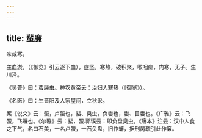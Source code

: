 ```yaml
---
---
---
```

title: 蜚廉
---



味咸寒。

主血淤，（《御览》引云逐下血），症坚，寒热，破积聚，喉咽痹，内寒，无子。生川泽。

《吴普》曰：蜚廉虫。神农黄帝云：治妇人寒热（《御览》）。

《名医》曰：生晋阳及人家屋间，立秋采。

案《说文》云：蜰，卢蜰也，蜚、臭虫，负蠜也，蠜、目蠜也。《广雅》云：飞蜰，飞蠊也。《尔雅》云：蜚，蜰.郭璞云：即负盘臭虫。《唐本》注云：汉中人食之下气，名曰石美，一名卢蜰，一石负盘，旧作蠊，据刑昺疏引此作廉。